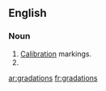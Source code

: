 ==English==

===Noun===
{{infl|en|noun}}
# [[calibrations|Calibration]] markings.
# {{plural of|gradation}}

{{anagrams:en/aadginorst}}
[[ar:gradations]]
[[fr:gradations]]